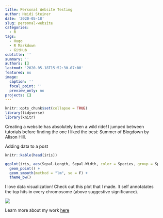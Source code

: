 ```yaml
---
title: Personal Website Testing
author: Heidi Steiner
date: '2020-05-18'
slug: personal-website
categories:
  - R
tags:
  - Hugo
  - R Markdown
  - GitHub
subtitle: ''
summary: ''
authors: []
lastmod: '2020-05-18T15:52:30-07:00'
featured: no
image:
  caption: ''
  focal_point: ''
  preview_only: no
projects: []
---
```

```r
knitr::opts_chunk$set(collapse = TRUE)
library(tidyverse)
library(knitr)
```
Creating a website has absolutely been a wild ride! I jumped between tutorials before finding the one I liked the best: Summer of Blogdown by Alison Hill. 

Adding data to a post
```r
knitr::kable(head(iris))
```

```r
ggplot(iris, aes(Sepal.Length, Sepal.Width, color = Species, group = Species)) + 
  geom_point() +
  geom_smooth(method = "lm", se = F) + 
  theme_bw() 
```

I love data visualization! Check out this plot that I made. It self annotatates the top hits in every chromosome (above suggestive significance). 

![](Rplot.png)

Learn more about my work [here](../../)  